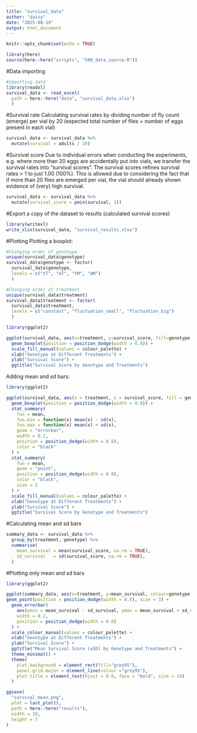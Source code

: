 ```yaml
---
title: "survival_data"
author: "daisy"
date: "2025-08-19"
output: html_document
---
```


```r
knitr::opts_chunk$set(echo = TRUE)
```

```r
library(here)
source(here::here("scripts", "S00_data_source.R"))
```

#Data importing

```r
#Importing data 
library(readxl)
survival_data <- read_excel(
  path = here::here("data", "survival_data.xlsx")
  )
```

#Survival rate
Calculating survival rates by dividing number of fly count (emerge) per vial by 20 (expected total number of flies = number of eggs present in each vial)
```r
survival_data <- survival_data %>%
  mutate(survival = adults / 20) 
```

#Survival score
Due to individual errors when conducting the experiments, e.g. where more than 20 eggs are accidentally put into vials, we transfer the survival rates into "survival scores". The survival scores refines survival rates > 1 to just 1.00 (100%). This is allowed due to considering the fact that if more than 20 flies are emerged per vial, the vial should already shown evidence of (very) high survival.
```r
survival_data <- survival_data %>%
  mutate(survival_score = pmin(survival, 1)) 
```

#Export a copy of the dataset to results (calculated survival scores)
```r
library(writexl)
write_xlsx(survival_data, "survival_results.xlsx")
```

#Plotting
Plotting a boxplot:
```r
#Changing order of genotype
unique(survival_data$genotype)
survival_data$genotype <- factor(
  survival_data$genotype,
  levels = c("tT", "mT", "tM", "mM")
  )

#Changing order of treatment
unique(survival_data$treatment)
survival_data$treatment <- factor(
  survival_data$treatment,
  levels = c("constant", "fluctuation_small", "fluctuation_big")
  )

```


```r
library(ggplot2)

ggplot(survival_data, aes(x=treatment, y=survival_score, fill=genotype)) +
  geom_boxplot(position = position_dodge(width = 0.8)) +
  scale_fill_manual(values = colour_palette) + 
  xlab("Genotype at Different Treatments") +
  ylab("Survival Score") +
  ggtitle("Survival Score by Genotype and Treatments")

```

Adding mean and sd bars:
```r
library(ggplot2)

ggplot(survival_data, aes(x = treatment, y = survival_score, fill = genotype)) +
  geom_boxplot(position = position_dodge(width = 0.8)) +
  stat_summary(
    fun = mean,
    fun.min = function(x) mean(x) - sd(x),
    fun.max = function(x) mean(x) + sd(x),
    geom = "errorbar",
    width = 0.2,
    position = position_dodge(width = 0.8),
    color = "black"
  ) +
  stat_summary(
    fun = mean,
    geom = "point",
    position = position_dodge(width = 0.8),
    color = "black",
    size = 2
  ) +
  scale_fill_manual(values = colour_palette) +
  xlab("Genotype at Different Treatments") +
  ylab("Survival Score") +
  ggtitle("Survival Score by Genotype and Treatments")


```

#Calculating mean and sd bars
```r
summary_data <- survival_data %>%
  group_by(treatment, genotype) %>%
  summarise(
    mean_survival = mean(survival_score, na.rm = TRUE),
    sd_survival   = sd(survival_score, na.rm = TRUE),
  )
```

#Plotting only mean and sd bars
```r
library(ggplot2)

ggplot(summary_data, aes(x=treatment, y=mean_survival, colour=genotype)) +
geom_point(position = position_dodge(width = 0.6), size = 3) +
  geom_errorbar(
    aes(ymin = mean_survival - sd_survival, ymax = mean_survival + sd_survival),
    width = 0.2,
    position = position_dodge(width = 0.6)
  ) +
  scale_colour_manual(values = colour_palette) + 
  xlab("Genotype at Different Treatments") +
  ylab("Survival Score") +
  ggtitle("Mean Survival Score (±SD) by Genotype and Treatments") + 
  theme_minimal() +
  theme(
    plot.background = element_rect(fill="grey95"),
    panel.grid.major = element_line(colour ="grey95"),
    plot.title = element_text(hjust = 0.6, face = "bold", size = 14)
  )

```

```r
ggsave(
  "survival_mean.png",
  plot = last_plot(),
  path = here::here("results"),
  width = 10,
  height = 7
)
```
 